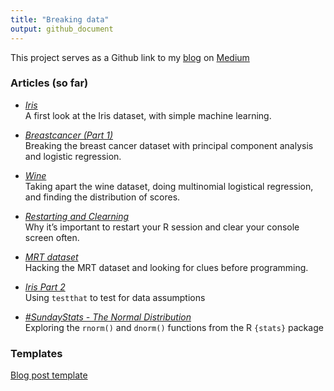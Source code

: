 ```yaml
---
title: "Breaking data"
output: github_document
---
```


This project serves as a Github link to my [blog](https://medium.com/@jgendrinal) on [Medium](https://medium.com/)

### Articles (so far)

- *[Iris](iris/iris_post.md)*  
A first look at the Iris dataset, with simple machine learning.

- *[Breastcancer (Part 1)](breastcancer/breastcancer_post1.md)*  
Breaking the breast cancer dataset with principal component analysis and logistic regression.

- *[Wine](wine/wine_post.md)*  
Taking apart the wine dataset, doing multinomial logistical regression, and finding the distribution of scores.

- *[Restarting and Clearning](environment/restart_and_clear.md)*  
Why it's important to restart your R session and clear your console screen often.

- *[MRT dataset](mrt/mrt_post.md)*  
Hacking the MRT dataset and looking for clues before programming.

- *[Iris Part 2](iris/iris_post2.md)*  
Using `testthat` to test for data assumptions

- *[#SundayStats - The Normal Distribution](sundaystats/ss_norm_post.md)*  
Exploring the `rnorm()` and `dnorm()` functions from the R `{stats}` package

### Templates

[Blog post template](blogfrancis/inst/rmarkdown/templates/blog_template/skeleton/skeleton.Rmd)
